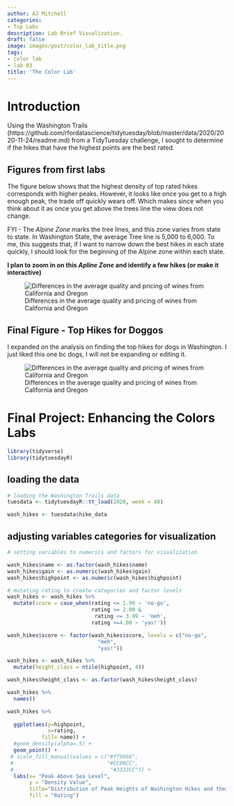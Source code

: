 ```yaml
---
author: AJ Mitchell
categories:
- Top Labs
description: Lab Brief Visualization.
draft: false
image: images/post/color_lab_title.png
tags:
- color lab
- lab 03
title: 'The Color Lab'
---
```


# Introduction 

Using the Washington Trails (https://github.com/rfordatascience/tidytuesday/blob/master/data/2020/2020-11-24/readme.md) from a TidyTuesday challenge, I sought to determine if the hikes that have the highest points are the best rated. 

## Figures from first labs

The figure below shows that the highest density of top rated hikes corresponds with higher peaks. However, it looks like once you get to a high enough peak, the trade off quickly wears off. Which makes since when you think about it as once you get above the trees line the view does not change. 

FYI - The _Alpine Zone_ marks the tree lines, and this zone varies from state to state. In Washington State, the average Tree line is 5,000 to 6,000. To me, this suggests that, if I want to narrow down the best hikes in each state quickly, I should look for the beginning of the Alpine zone within each state.  

**I plan to zoom in on this _Apline Zone_ and identify a few hikes (or make it interactive)** 

![Differences in the average quality and pricing of wines from California and Oregon](/images/post/washington_hikes.png)

## Final Figure - Top Hikes for Doggos

I expanded on the analysis on finding the top hikes for dogs in Washington. I just liked this one bc dogs, I will not be expanding or editing it. 

![Differences in the average quality and pricing of wines from California and Oregon](/images/post/top_wash_hikes_dogs.png)


# Final Project: Enhancing the Colors Labs

```r
library(tidyverse)
library(tidytuesdayR)
```



## loading the data 

```r
# loading the Washington Trails data
tuesdata <- tidytuesdayR::tt_load(2020, week = 48)

wash_hikes <- tuesdata$hike_data

```

## adjusting variables categories for visualization

```r
# setting variables to numerics and factors for visualization 

wash_hikes$name <- as.factor(wash_hikes$name)
wash_hikes$gain <- as.numeric(wash_hikes$gain)
wash_hikes$highpoint <- as.numeric(wash_hikes$highpoint)

# mutating rating to create categories and factor levels
wash_hikes <- wash_hikes %>%
  mutate(score = case_when(rating <= 1.99 ~ 'no-go',
                           rating >= 2.00 & 
                            rating <= 3.99 ~ 'meh',
                           rating >=4.00 ~ 'yas!'))

wash_hikes$score <- factor(wash_hikes$score, levels = c("no-go",
                             "meh",
                             "yas!"))

wash_hikes <- wash_hikes %>%
  mutate(height_class = ntile(highpoint, 4))

wash_hikes$height_class <- as.factor(wash_hikes$height_class)
```

```r

wash_hikes %>%
  names()

wash_hikes %>%
  
  ggplot(aes(y=highpoint,
             x=rating,
           fill= name)) +
  #geom_density(alpha=.5) + 
  geom_point() +
 # scale_fill_manual(values = c("#ff9966",
 #                              "#CC00CC",
 #                               "#3333CC")) +
  labs(x= "Peak Above Sea Level",
       y = "Density Value",
       title="Distribution of Peak Heights of Washington Hikes and their Rating",
       fill = "Rating") 
```

